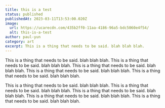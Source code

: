 ```yaml
---
title: this is a test
status: published
publishedAt: 2023-03-11T13:53:00.020Z
image:
  url: https://ucarecdn.com/435b2ff0-11aa-4186-96a5-bdc5060e4f54/
  alt: this-is-a-test
author: paul-yun
category: art
excerpt: This is a thing that needs to be said. blah blah blah.
---
```

This is a thing that needs to be said. blah blah blah. This is a thing that needs to be said. blah blah blah. This is a thing that needs to be said. blah blah blah. This is a thing that needs to be said. blah blah blah. This is a thing that needs to be said. blah blah blah.

This is a thing that needs to be said. blah blah blah. This is a thing that needs to be said. blah blah blah. This is a thing that needs to be said. blah blah blah. This is a thing that needs to be said. blah blah blah. This is a thing that needs to be said. blah blah blah.
